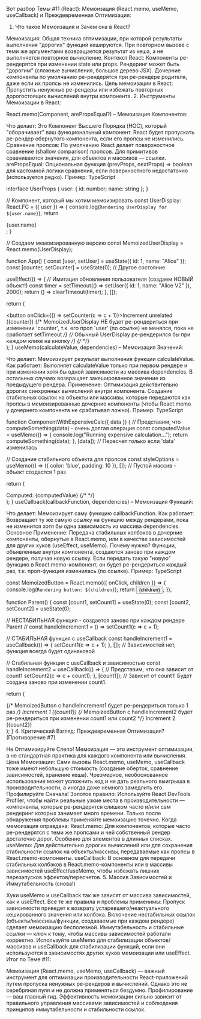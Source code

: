 Вот разбор Темы #11 (React): Мемоизация (React.memo, useMemo, useCallback) и Преждевременная Оптимизация:

1. Что такое Мемоизация и Зачем она в React?

Мемоизация: Общая техника оптимизации, при которой результаты выполнения "дорогих" функций кешируются. При повторном вызове с теми же аргументами возвращается результат из кеша, а не выполняется повторное вычисление.
Контекст React: Компоненты ре-рендерятся при изменении state или props. Рендеринг может быть "дорогим" (сложные вычисления, большое дерево JSX). Дочерние компоненты по умолчанию ре-рендерятся при ре-рендере родителя, даже если их пропсы не изменились.
Цель мемоизации в React: Пропустить ненужные ре-рендеры или избежать повторных дорогостоящих вычислений внутри компонента.
2. Инструменты Мемоизации в React:

React.memo(Component, arePropsEqual?) – Мемоизация Компонентов:

Что делает: Это Компонент Высшего Порядка (HOC), который "оборачивает" ваш функциональный компонент. React будет пропускать ре-рендер обернутого компонента, если его пропсы не изменились.
Сравнение пропсов: По умолчанию React делает поверхностное сравнение (shallow comparison) пропсов. Для примитивов сравниваются значения, для объектов и массивов — ссылки.
arePropsEqual: Опциональная функция (prevProps, nextProps) => boolean для кастомной логики сравнения, если поверхностного недостаточно (используется редко).
Пример:
TypeScript

interface UserProps { user: { id: number; name: string }; }

// Компонент, который мы хотим мемоизировать
const UserDisplay: React.FC<UserProps> = ({ user }) => {
  console.log(`Rendering UserDisplay for ${user.name}`);
  return <div>{user.name}</div>;
}

// Создаем мемоизированную версию
const MemoizedUserDisplay = React.memo(UserDisplay);

function App() {
  const [user, setUser] = useState({ id: 1, name: "Alice" });
  const [counter, setCounter] = useState(0); // Другое состояние

  useEffect(() => {
    // Имитация обновления пользователя (создаем НОВЫЙ объект!)
    const timer = setTimeout(() => setUser({ id: 1, name: "Alice V2" }), 2000);
    return () => clearTimeout(timer);
  }, []);

  return (
    <div>
      <button onClick={() => setCounter(c => c + 1)}>Increment unrelated ({counter})</button>
      {/* MemoizedUserDisplay НЕ будет ре-рендериться при изменении 'counter',
          т.к. его проп 'user' (по ссылке) не менялся, пока не сработает setTimeout */}
      <MemoizedUserDisplay user={user} />
      {/* Обычный UserDisplay ре-рендерился бы при каждом клике на кнопку */}
      {/* <UserDisplay user={user} /> */}
    </div>
  );
}
useMemo(calculateValue, dependencies) – Мемоизация Значений:

Что делает: Мемоизирует результат выполнения функции calculateValue.
Как работает: Выполняет calculateValue только при первом рендере и при изменении хотя бы одной зависимости из массива dependencies. В остальных случаях возвращает закешированное значение из предыдущего рендера.
Применение:
Оптимизация действительно дорогих синхронных вычислений внутри компонента.
Создание стабильных ссылок на объекты или массивы, которые передаются как пропсы в мемоизированные дочерние компоненты (чтобы React.memo у дочернего компонента не срабатывал ложно).
Пример:
TypeScript

function ComponentWithExpensiveCalc({ data }) {
  // Представим, что computeSomething(data) - очень долгая операция
  const computedValue = useMemo(() => {
    console.log("Running expensive calculation...");
    return computeSomething(data);
  }, [data]); // Пересчет только если 'data' изменилась

  // Создание стабильного объекта для пропсов
  const styleOptions = useMemo(() => ({
     color: 'blue',
     padding: 10
  }), []); // Пустой массив - объект создастся 1 раз

  return (
    <div>
      Computed: {computedValue}
      {/* <MemoizedChild options={styleOptions} /> */}
    </div>
  );
}
useCallback(callbackFunction, dependencies) – Мемоизация Функций:

Что делает: Мемоизирует саму функцию callbackFunction.
Как работает: Возвращает ту же самую ссылку на функцию между рендерами, пока не изменится хотя бы одна зависимость из массива dependencies.
Основное Применение: Передача стабильных колбэков в дочерние компоненты, обернутые в React.memo, или в качестве зависимостей для других хуков (useEffect, useMemo).
Почему нужно? Функции, объявленные внутри компонента, создаются заново при каждом рендере, получая новую ссылку. Если передать такую "новую" функцию в React.memo-компонент, он будет ре-рендериться каждый раз, т.к. проп-функция изменилась (по ссылке).
Пример:
TypeScript

const MemoizedButton = React.memo(({ onClick, children }) => {
  console.log(`Rendering button: ${children}`);
  return <button onClick={onClick}>{children}</button>;
});

function Parent() {
  const [count1, setCount1] = useState(0);
  const [count2, setCount2] = useState(0);

  // НЕСТАБИЛЬНАЯ функция - создается заново при каждом рендере Parent
  // const handleIncrement1 = () => setCount1(c => c + 1);

  // СТАБИЛЬНАЯ функция с useCallback
  const handleIncrement1 = useCallback(() => {
    setCount1(c => c + 1);
  }, []); // Зависимостей нет, функция всегда будет одинаковой

  // Стабильная функция с useCallback и зависимостью
  const handleIncrement2 = useCallback(() => {
    // Представим, что она зависит от count1
    setCount2(c => c + count1);
  }, [count1]); // Зависит от count1! Будет создана заново при изменении count1.

  return (
    <div>
       {/* MemoizedButton с handleIncrement1 будет ре-рендериться только 1 раз */}
       <MemoizedButton onClick={handleIncrement1}>Increment 1 ({count1})</MemoizedButton>
       {/* MemoizedButton с handleIncrement2 будет ре-рендериться при изменении count1 или count2 */}
       <MemoizedButton onClick={handleIncrement2}>Increment 2 ({count2})</MemoizedButton>
    </div>
  );
}
4. Критический Взгляд: Преждевременная Оптимизация? (Противоречие #7)

Не Оптимизируйте Слепо! Мемоизация — это инструмент оптимизации, а не стандартная практика для каждого компонента или вычисления.
Цена Мемоизации: Сами вызовы React.memo, useMemo, useCallback тоже имеют небольшую стоимость (создание оберток, сравнение зависимостей, хранение кеша). Чрезмерное, необоснованное использование может усложнить код и не дать реального выигрыша в производительности, а иногда даже немного замедлить его.
Профилируйте Сначала! Золотое правило: Используйте React DevTools Profiler, чтобы найти реальные узкие места в производительности — компоненты, которые ре-рендерятся слишком часто и/или сам рендеринг которых занимает много времени. Только после обнаружения проблемы применяйте мемоизацию точечно.
Когда мемоизация оправдана:
React.memo: Для компонентов, которые часто ре-рендерятся с теми же пропсами и чей собственный рендер достаточно дорог. Особенно для элементов в длинных списках.
useMemo: Для действительно дорогих вычислений или для сохранения стабильности ссылок на объекты/массивы, передаваемые как пропсы в React.memo-компоненты.
useCallback: В основном для передачи стабильных колбэков в React.memo-компоненты или в массивы зависимостей useEffect/useMemo, чтобы избежать лишних перезапусков эффектов/пересчетов.
5. Массив Зависимостей и Иммутабельность (снова!)

Хуки useMemo и useCallback так же зависят от массива зависимостей, как и useEffect. Все те же правила и проблемы применимы:
Пропуск зависимости приведет к возврату устаревшего/неактуального кешированного значения или колбэка.
Включение нестабильных ссылок (объекты/массивы/функции, создаваемые при каждом рендере) сделает мемоизацию бесполезной.
Иммутабельность и стабильные ссылки — ключ к тому, чтобы массивы зависимостей работали корректно. Используйте useMemo для стабилизации объектов/массивов и useCallback для стабилизации функций, если они используются в зависимостях других хуков мемоизации или useEffect.
Итог по Теме #11:

Мемоизация (React.memo, useMemo, useCallback) — важный инструмент для оптимизации производительности React-приложений путем пропуска ненужных ре-рендеров и вычислений. Однако это не серебряная пуля и не должна применяться бездумно. Профилирование — ваш главный гид. Эффективность мемоизации сильно зависит от правильного управления массивами зависимостей и соблюдения принципов иммутабельности и стабильности ссылок.
